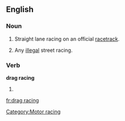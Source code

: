 ==English==
{{wikipedia}}

===Noun===
{{en-noun|-|head=[[drag]] [[racing]]}}

# Straight lane racing on an official [[racetrack]].
# {{context|colloquial|lang=en}} Any [[illegal]] street racing.

===Verb===
'''drag racing'''

# {{present participle of|drag race|lang=en}}

[[Category:Motor racing]]

[[fr:drag racing]]